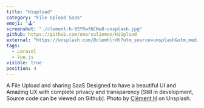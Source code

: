 ```yaml
---
title: "Hiupload"
category: "File Upload SaaS"
emoji: "🕹️"
screenshot: "./clement-h-95YRwf6CNw8-unsplash.jpg"
github: https://github.com/omarsolieman/HiUpload
external: "https://unsplash.com/@clemhlrdt?utm_source=unsplash&utm_medium=referral&utm_content=creditCopyText"
tags:
  - Laravel
  - Vue.js
visible: true
position: 4
---
```


A File Upload and sharing SaaS Designed to have a beautiful UI and Amazing UX with complete privacy and transparency [Still in development, Source code can be viewed on Github]. Photo by <a href="https://unsplash.com/@clemhlrdt?utm_source=unsplash&utm_medium=referral&utm_content=creditCopyText" target="_blank" rel="nofollow noopener noreferrer" aria-label="External Link">Clément H</a> on Unsplash.
